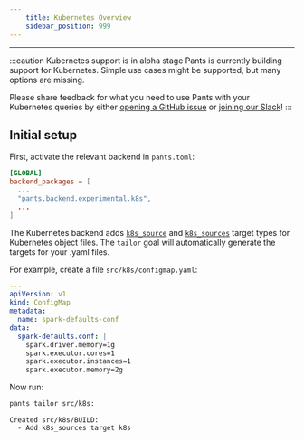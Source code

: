 ```yaml
---
    title: Kubernetes Overview
    sidebar_position: 999
---
```


---

:::caution Kubernetes support is in alpha stage
Pants is currently building support for Kubernetes. Simple use cases might be
supported, but many options are missing.

Please share feedback for what you need to use Pants with your Kubernetes queries by
either [opening a GitHub
issue](https://github.com/pantsbuild/pants/issues/new/choose) or [joining our
Slack](/community/getting-help)!
:::

## Initial setup

First, activate the relevant backend in `pants.toml`:

```toml title="pants.toml"
[GLOBAL]
backend_packages = [
  ...
  "pants.backend.experimental.k8s",
  ...
]
```

The Kubernetes backend adds [`k8s_source`](../../reference/targets/k8s_source.mdx) and
[`k8s_sources`](../../reference/targets/k8s_sources.mdx) target types for Kubernetes object
files. The `tailor` goal will automatically generate the targets for
your .yaml files.

For example, create a file `src/k8s/configmap.yaml`:

```yaml
---
apiVersion: v1
kind: ConfigMap
metadata:
  name: spark-defaults-conf
data:
  spark-defaults.conf: |
    spark.driver.memory=1g
    spark.executor.cores=1
    spark.executor.instances=1
    spark.executor.memory=2g
```

Now run:

```bash
pants tailor src/k8s:
```
```
Created src/k8s/BUILD:
  - Add k8s_sources target k8s
```

